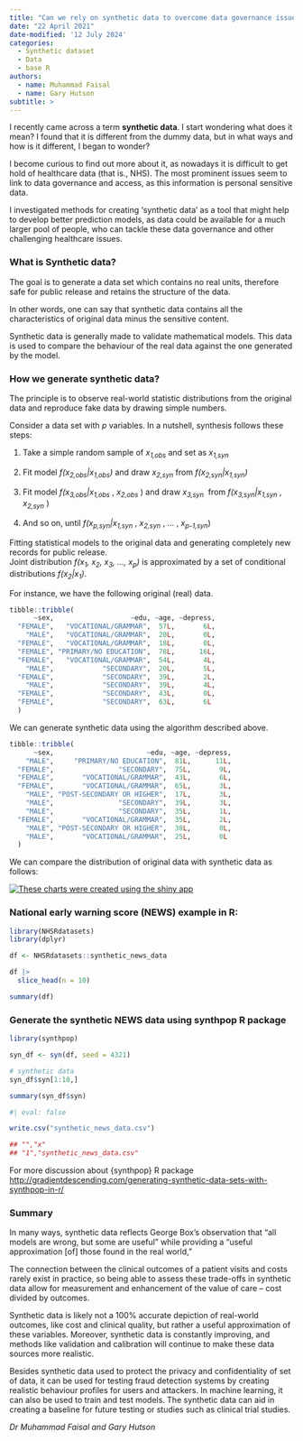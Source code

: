 ```yaml
---
title: "Can we rely on synthetic data to overcome data governance issue in healthcare?"
date: "22 April 2021"
date-modified: '12 July 2024'
categories:
  - Synthetic dataset
  - Data
  - base R
authors: 
  - name: Muhammad Faisal
  - name: Gary Hutson
subtitle: >
---
```


I recently came across a term **synthetic data**. I start wondering what does it mean? I found that it is different from the dummy data, but in what ways and how is it different, I began to wonder?

I become curious to find out more about it, as nowadays it is difficult to get hold of healthcare data (that is., NHS). The most prominent issues seem to link to data governance and access, as this information is personal sensitive data.

I investigated methods for creating ‘synthetic data’ as a tool that might help to develop better prediction models, as data could be available for a much larger pool of people, who can tackle these data governance and other challenging healthcare issues.

### **What is Synthetic data?**

The goal is to generate a data set which contains no real units, therefore safe for public release and retains the structure of the data.

In other words, one can say that synthetic data contains all the characteristics of original data minus the sensitive content.

Synthetic data is generally made to validate mathematical models. This data is used to compare the behaviour of the real data against the one generated by the model.

### **How we generate synthetic data?**

The principle is to observe real-world statistic distributions from the original data and reproduce fake data by drawing simple numbers.

Consider a data set with *p* variables. In a nutshell, synthesis follows these steps:

1.  Take a simple random sample of *x~1,obs~* and set as *x~1,syn~*

2.  Fit model *f(x~2,obs~\|x~1,obs~)* and draw *x~2,syn~* from *f(x~2,syn~\|x~1,syn~)*

3.  Fit model *f(x~3,obs~\|x~1,obs~* , *x~2,obs~* ) and draw *x~3,syn~*  from *f(x~3,syn~\|x~1,syn~* , *x~2,syn~* )

4.  And so on, until *f(x~p,syn~\|x~1,syn~* , *x~2,syn~* , … , *x~p-1,syn~*)

Fitting statistical models to the original data and generating completely new records for public release.\
Joint distribution *f(x~1~, x~2~, x~3~, …, x~p~)* is approximated by a set of conditional distributions *f(x~2~\|x~1~)*.

For instance, we have the following original (real) data.

```r
tibble::tribble(
      ~sex,                   ~edu, ~age, ~depress,
  "FEMALE",   "VOCATIONAL/GRAMMAR",  57L,       6L,
    "MALE",   "VOCATIONAL/GRAMMAR",  20L,       0L,
  "FEMALE",   "VOCATIONAL/GRAMMAR",  18L,       0L,
  "FEMALE", "PRIMARY/NO EDUCATION",  78L,      16L,
  "FEMALE",   "VOCATIONAL/GRAMMAR",  54L,       4L,
    "MALE",            "SECONDARY",  20L,       5L,
  "FEMALE",            "SECONDARY",  39L,       2L,
    "MALE",            "SECONDARY",  39L,       4L,
  "FEMALE",            "SECONDARY",  43L,       0L,
  "FEMALE",            "SECONDARY",  63L,       6L
  )

```

We can generate synthetic data using the algorithm described above.

```r
tibble::tribble(
      ~sex,                       ~edu, ~age, ~depress,
    "MALE",     "PRIMARY/NO EDUCATION",  81L,      11L,
  "FEMALE",                "SECONDARY",  75L,       9L,
  "FEMALE",       "VOCATIONAL/GRAMMAR",  43L,       6L,
  "FEMALE",       "VOCATIONAL/GRAMMAR",  65L,       3L,
    "MALE", "POST-SECONDARY OR HIGHER",  17L,       3L,
    "MALE",                "SECONDARY",  39L,       3L,
    "MALE",                "SECONDARY",  35L,       1L,
  "FEMALE",       "VOCATIONAL/GRAMMAR",  35L,       2L,
    "MALE", "POST-SECONDARY OR HIGHER",  38L,       0L,
    "MALE",       "VOCATIONAL/GRAMMAR",  25L,       0L
  )

```

We can compare the distribution of original data with synthetic data as follows:

[![These charts were created using the shiny app](img/screenshot-comparison-charts.jpg){fig-alt="Comparison bar charts for sex, edu, age and depress"}](https://synthpop.shinyapps.io/synthpop/)

### **National early warning score (NEWS) example in R:**

```r
library(NHSRdatasets)
library(dplyr)

df <- NHSRdatasets::synthetic_news_data

df |> 
  slice_head(n = 10)

```

```r
summary(df)
```

### Generate the synthetic NEWS data using synthpop R package

```r
library(synthpop)

syn_df <- syn(df, seed = 4321)

# synthetic data
syn_df$syn[1:10,]
```

```r
summary(syn_df$syn) 

```

```r
#| eval: false

write.csv("synthetic_news_data.csv")

## "","x"
## "1","synthetic_news_data.csv"
```

For more discussion about {synthpop} R package <http://gradientdescending.com/generating-synthetic-data-sets-with-synthpop-in-r/>

### **Summary**

In many ways, synthetic data reflects George Box’s observation that “all models are wrong, but some are useful” while providing a “useful approximation \[of\] those found in the real world,”

The connection between the clinical outcomes of a patient visits and costs rarely exist in practice, so being able to assess these trade-offs in synthetic data allow for measurement and enhancement of the value of care – cost divided by outcomes.

Synthetic data is likely not a 100% accurate depiction of real-world outcomes, like cost and clinical quality, but rather a useful approximation of these variables. Moreover, synthetic data is constantly improving, and methods like validation and calibration will continue to make these data sources more realistic.

Besides synthetic data used to protect the privacy and confidentiality of set of data, it can be used for testing fraud detection systems by creating realistic behaviour profiles for users and attackers. In machine learning, it can also be used to train and test models. The synthetic data can aid in creating a baseline for future testing or studies such as clinical trial studies.

*Dr Muhammad Faisal and Gary Hutson*
